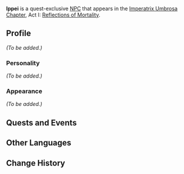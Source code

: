 {{Meta
|missing_NPC_profile  = yes
}}
{{Character Infobox
|type             = Quest NPC
|image            = NPC Ippei.png
|realname         = 
|region           = Inazuma
|affiliation      = Tenryou Commission
|title            = 
|voiceEN          = 
|voiceCN          = 
|voiceJP          = 
}}
'''Ippei''' {{Lang|ja=一平}} is a quest-exclusive [[NPC]] that appears in the [[Imperatrix Umbrosa Chapter]], Act I: [[Reflections of Mortality]].
<!--
==Location==
<gallery>
NPC Location Ippei.png|Ippei's location
NPC Location Ippei Context.png|Additional context
</gallery>
-->
==Profile==
''(To be added.)''

===Personality===
''(To be added.)''

===Appearance===
''(To be added.)''

==Quests and Events==
{{Quests and Events}}

==Other Languages==
{{Other Languages
|default_hidden = 1
|en      = Ippei
|zhs     = 一平
|zhs_rm  = Yīpíng
|zht     = 一平
|zht_rm  = Yīpíng
|ja      = 一平
|ja_rm   = Ippei
|ko      = 잇페이
|ko_rm   = Itpei
|es      = Ippei
|fr      = Ippei
|ru      = Иппэй
|th      = Ippei
|vi      = Ippei
|de      = Ippei
|id      = Ippei
|pt      = Ippei
|tr      = Ippei
|it      = Ippei
}}

==Change History==
{{Change History|2.1}}